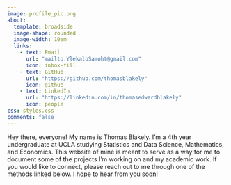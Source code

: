 ```yaml
---
image: profile_pic.png
about: 
  template: broadside
  image-shape: rounded
  image-width: 10em
  links: 
    - text: Email
      url: "mailto:YlekalbSamoht@gmail.com"
      icon: inbox-fill
    - text: GitHub
      url: "https://github.com/thomasblakely"
      icon: github
    - text: LinkedIn
      url: "https://linkedin.com/in/thomasedwardblakely"
      icon: people
css: styles.css
comments: false
---
```


<div class="full-center">
Hey there, everyone! My name is Thomas Blakely. I'm a 4th year undergraduate at UCLA studying Statistics and Data Science, Mathematics, and Economics. This website of mine is meant to serve as a way for me to document some of the projects I'm working on and my academic work. If you would like to connect, please reach out to me through one of the methods linked below. I hope to hear from you soon!
</div>
